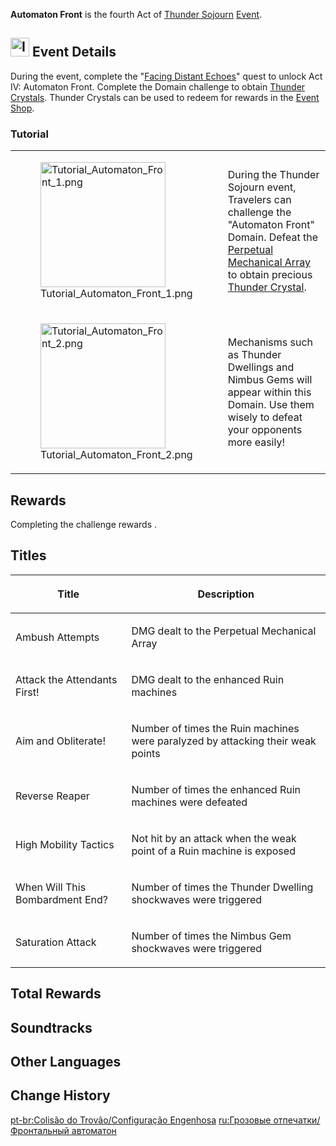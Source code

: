 {{Event Tabs
|subpage1 = Weaving Lightning
|subpage2 = Lightning Round
|subpage3 = Bolt Blitz
|subpage4 = Automaton Front
}}
{{Event
|name              = Automaton Front
|image             = Tutorial Automaton Front 1.png
|type              = In-Game
|group             = Sub
|time_known        = yes
|time_start        = 2021-07-30 4:00:00
|time_end          = 2021-08-09 3:59:59
|link              = 
|link2             = 
}}
{{Domain Infobox
|title        = Automaton Front
|image        = Domain Automaton Front.png
|type         = Event
|region       = Inazuma
|area         = Narukami Island
|subarea      = Araumi
|description  = The traces of the elemental anomalies point to the final Domain! Unprecedentedly powerful Ruin machines linger within... defeat them in one fell swoop.
}}
'''Automaton Front''' is the fourth Act of [[Thunder Sojourn]] [[Event]].

==[[File:Icon Peculiar Wonderland.svg|30x30px]] Event Details==
During the event, complete the "[[Facing Distant Echoes]]" quest to unlock Act IV: Automaton Front.
Complete the Domain challenge to obtain [[Thunder Crystal]]s. Thunder Crystals can be used to redeem for rewards in the [[Thunder Sojourn#Thunder Crystal|Event Shop]].

===Tutorial===
{| class="tdt1 tdt2" cellspacing="5"
|[[File:Tutorial Automaton Front 1.png|200px]]
|During the Thunder Sojourn event, Travelers can challenge the "Automaton Front" Domain. Defeat the [[Perpetual Mechanical Array]] to obtain precious [[Thunder Crystal]].
|-
|[[File:Tutorial Automaton Front 2.png|200px]]
|Mechanisms such as Thunder Dwellings and Nimbus Gems will appear within this Domain. Use them wisely to defeat your opponents more easily!
|}

==Rewards==
Completing the challenge rewards {{Item|Thunder Crystal|30|x=300}}.

==Titles==
{|class="article-table"
!Title
!Description
|-
|Ambush Attempts
|DMG dealt to the Perpetual Mechanical Array
|-
|Attack the Attendants First!
|DMG dealt to the enhanced Ruin machines
|-
|Aim and Obliterate!
|Number of times the Ruin machines were paralyzed by attacking their weak points
|-
|Reverse Reaper
|Number of times the enhanced Ruin machines were defeated
|-
|High Mobility Tactics
|Not hit by an attack when the weak point of a Ruin machine is exposed
|-
|When Will This Bombardment End?
|Number of times the Thunder Dwelling shockwaves were triggered
|-
|Saturation Attack
|Number of times the Nimbus Gem shockwaves were triggered
|}

==Total Rewards==
{{Event Rewards
|type = Event Items
|sort = Thunder Crystal
}}

==Soundtracks==
{{Soundtracks by Category Table|type=eventgameplay}}

==Other Languages==
{{Other Languages
|en      = Automaton Front
|zhs     = 机巧阵陔
|zhs_rm  = Jīqiǎo Zhèn Gāi
|zht     = 機巧陣陔
|zht_rm  = Jīqiǎo Zhèn Gāi
|zh_tl   = 
|ja      = 機巧陣界
|ja_rm   = Kikou Jinkai{{Assumed}}
|ja_tl   = Contrivance Battle Boundary{{Sino}}
|ko      = 오토마톤 전선
|ko_tl   = Automaton Front
|es      = Batalla autómata
|es_tl   = Battle Automaton
|fr      = Front automate
|fr_tl   = Automaton Front
|ru      = Фронтальный автоматон
|ru_tl   = Frontal Automaton
|th      = เครื่องจักรสุดแข็งแกร่ง
|th_rm   = 
|th_tl   = 
|vi      = Trận Hình Tinh Xảo
|vi_tl   = 
|de      = Automaton-Front
|de_tl   = Automaton Front
|id      = Formasi Pasukan Mekanik
|id_tl   = Mechanical Army Formation
|pt      = Configuração Engenhosa
|pt_tl   = Ingenious Configuration
}}

==Change History==
{{Change History|2.0}}

[[pt-br:Colisão do Trovão/Configuração Engenhosa]]
[[ru:Грозовые отпечатки/Фронтальный автоматон]]